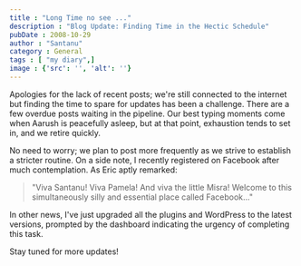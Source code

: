 ```yaml
---
title : "Long Time no see ..."
description : "Blog Update: Finding Time in the Hectic Schedule"
pubDate : 2008-10-29
author : "Santanu"
category : General
tags : [ "my diary",]
image : {'src': '', 'alt': ''}
---
```

Apologies for the lack of recent posts; we're still connected to the internet but finding the time to spare for updates has been a challenge. There are a few overdue posts waiting in the pipeline. Our best typing moments come when Aarush is peacefully asleep, but at that point, exhaustion tends to set in, and we retire quickly.

No need to worry; we plan to post more frequently as we strive to establish a stricter routine. On a side note, I recently registered on Facebook after much contemplation. As Eric aptly remarked:

> "Viva Santanu! Viva Pamela! And viva the little Misra! Welcome to this simultaneously silly and essential place called Facebook..."

In other news, I've just upgraded all the plugins and WordPress to the latest versions, prompted by the dashboard indicating the urgency of completing this task.

Stay tuned for more updates!
